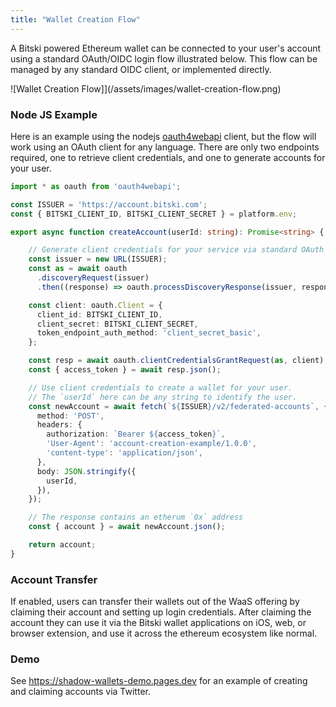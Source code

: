```yaml
---
title: "Wallet Creation Flow"
---
```


A Bitski powered Ethereum wallet can be connected to your user's account using a standard OAuth/OIDC login flow illustrated below. This flow can be managed by any standard OIDC client, or implemented directly.

![Wallet Creation Flow]](/assets/images/wallet-creation-flow.png)

### Node JS Example
Here is an example using the nodejs [oauth4webapi](https://www.npmjs.com/package/oauth4webapi) client, but the flow will work using an OAuth client for any language. There are only two endpoints required, one to retrieve client credentials, and one to generate accounts for your user.

``` ts
import * as oauth from 'oauth4webapi';

const ISSUER = 'https://account.bitski.com';
const { BITSKI_CLIENT_ID, BITSKI_CLIENT_SECRET } = platform.env;

export async function createAccount(userId: string): Promise<string> {

    // Generate client credentials for your service via standard OAuth
    const issuer = new URL(ISSUER);
    const as = await oauth
      .discoveryRequest(issuer)
      .then((response) => oauth.processDiscoveryResponse(issuer, response));

    const client: oauth.Client = {
      client_id: BITSKI_CLIENT_ID,
      client_secret: BITSKI_CLIENT_SECRET,
      token_endpoint_auth_method: 'client_secret_basic',
    };

    const resp = await oauth.clientCredentialsGrantRequest(as, client);
    const { access_token } = await resp.json();

    // Use client credentials to create a wallet for your user.
    // The `userId` here can be any string to identify the user.
    const newAccount = await fetch(`${ISSUER}/v2/federated-accounts`, {
      method: 'POST',
      headers: {
        authorization: `Bearer ${access_token}`,
        'User-Agent': 'account-creation-example/1.0.0',
        'content-type': 'application/json',
      },
      body: JSON.stringify({
        userId,
      }),
    });

    // The response contains an etherum `0x` address
    const { account } = await newAccount.json();

    return account;
}
```

### Account Transfer
If enabled, users can transfer their wallets out of the WaaS offering by claiming their account and setting up login credentials. After claiming the account they can use it via the Bitski wallet applications on iOS, web, or browser extension, and use it across the ethereum ecosystem like normal.

### Demo
See https://shadow-wallets-demo.pages.dev for an example of creating and claiming accounts via Twitter.
